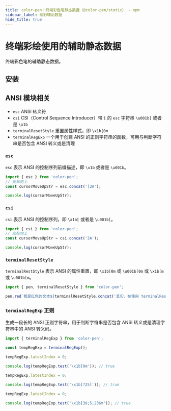 ```yaml
---
title: color-pen：终端彩色笔静态数据（@color-pen/static） - npm
sidebar_label: 绘彩辅助数据
hide_title: true
---
```


# 终端彩绘使用的辅助静态数据

<PackageInfo packageName="@color-pen/static" githubRepoName="color-pen" />

终端彩色笔的辅助静态数据。

## 安装

<InstallInfo name="@color-pen/static" />

## ANSI 模块相关

- `esc` ANSI 转义符
- `csi` CSI（Control Sequence Introducer）带 `[` 的 `esc` 字符串 `\u001b[` 或者是 `\x1b`
- `terminalResetStyle` 重置属性样式，即 `\x1b[0m`
- `terminalRegExp` 一个用于创建 ANSI 的正则字符串的函数，可用与判断字符串是否包含 ANSI 转义或是清理

### `esc`

`esc` 表示 ANSI 的控制序列前缀描述，即 `\x1b` 或者是 `\u001b`。

```ts
import { esc } from 'color-pen';
// 光标向上
const cursorMoveUpStr = esc.concat('[2A');

console.log(cursorMoveUpStr);
```

### `csi`

`csi` 表示 ANSI 的控制序列，即 `\x1b[` 或者是 `\u001b[`。

```ts
import { csi } from 'color-pen';
// 光标向上
const cursorMoveUpStr = csi.concat('2A');

console.log(cursorMoveUpStr);
```

### `terminalResetStyle`

`terminalRestStyle` 表示 ANSI 的属性重置，即 `\x1b[0m` 或 `\u001b[0m` 或 `\x1b[m` 或 `\u001b[m`。

```ts
import { pen, terminalResetStyle } from 'color-pen';

pen.red`我是红色的文本${terminalResetStyle.concat('其实，在使用 terminalResetStyle 的时候会被截断，而最后的返回，这里也是红的')}我也是红色的`;
```

### `terminalRegExp` 正则

生成一段长的 ANSI 正则字符串，用于判断字符串是否包含 ANSI 转义或是清理字符串中的 ANSI 转义码。

```ts
import { terminalRegExp } from 'color-pen';

const tempRegExp = terminalRegExp();

tempRegExp.latestIndex = 0;

console.log(tempRegExp.test('\x1b[0m')); // true

tempRegExp.latestIndex = 0;

console.log(tempRegExp.test('\x1b[?25l')); // true

tempRegExp.latestIndex = 0;

console.log(tempRegExp.test('\x1b[38;5;236m')); // true
```
